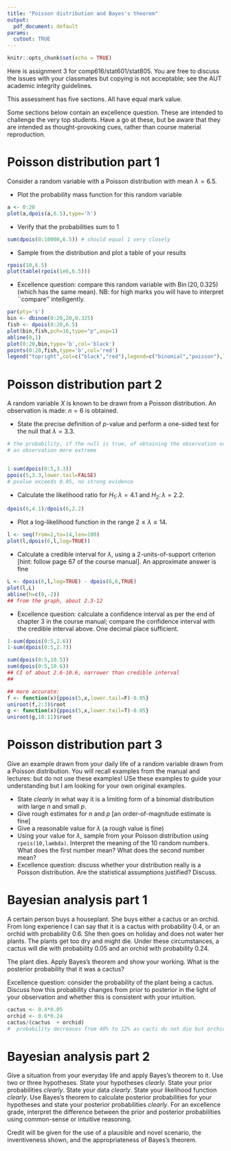 ```yaml
---
title: "Poisson distribution and Bayes's theorem"
output:
  pdf_document: default
params:
  cutout: TRUE
---
```


```r
knitr::opts_chunk$set(echo = TRUE)
```

Here is assignment 3 for comp616/stat601/stat805.  You are free to
discuss the issues with your classmates but copying is not acceptable;
see the AUT academic integrity guidelines.

This assessment has five sections.  All have equal mark value.

Some sections below contain an excellence question.  These are
intended to challenge the very top students.  Have a go at these, but
be aware that they are intended as thought-provoking cues, rather than
course material reproduction.

# Poisson distribution part 1

Consider a random variable with a Poisson distribution with mean
$\lambda = 6.5$.

* Plot the probability mass function for this random variable

```r
a <- 0:20
plot(a,dpois(a,6.5),type='h')
```


* Verify that the probabilities sum to 1

```r
sum(dpois(0:10000,6.5)) # should equal 1 very closely
```


* Sample from the distribution and plot a table of your results

```r
rpois(10,6.5)
plot(table(rpois(1e6,6.5)))
```


* Excellence question: compare this random variable with
  $\operatorname{Bin}(20,0.325)$ (which has the same mean).  NB: for
  high marks you will have to interpret ``compare'' intelligently.

```r
par(pty='s')
bin <- dbinom(0:20,20,0.325)
fish <- dpois(0:20,6.5)
plot(bin,fish,pch=16,type="p",asp=1)
abline(0,1)
plot(0:20,bin,type='b',col='black')
points(0:20,fish,type='b',col='red')
legend("topright",col=c("black","red"),legend=c("binomial","poisson"),lty=1,pch=1)
```

# Poisson distribution part 2

A random variable $X$ is known to be drawn from a Poisson
distribution.  An observation is made: $n=6$ is obtained.

* State the precise definition of $p$-value and perform a one-sided
  test for the null that $\lambda = 3.3$.

```r
# the probability, if the null is true, of obtaining the observation or
# an observation more extreme


1-sum(dpois(0:5,3.3))
ppois(5,3.3,lower.tail=FALSE)
# pvalue exceeds 0.05, no strong evidence
```



* Calculate the likelihood ratio for $H_1\colon\lambda = 4.1$ and
  $H_2\colon\lambda=2.2$.
  
```r
dpois(6,4.1)/dpois(6,2.2)
```
  
* Plot a log-likelihood function in the range $2\leq\lambda\leq 14$.

```r
l <- seq(from=2,to=14,len=100)
plot(l,dpois(6,l,log=TRUE))
```

* Calculate a credible interval for $\lambda$, using a
  2-units-of-support criterion [hint: follow page 67 of the course manual].
  An approximate answer is fine
  
```r
L <- dpois(6,l,log=TRUE) - dpois(6,6,TRUE)
plot(l,L)
abline(h=c(0,-2))
## from the graph, about 2.3-12
```  
* Excellence question: calculate a confidence interval as per the end
  of chapter 3 in the course manual; compare the confidence interval
  with the credible interval above.  One decimal place sufficient.

```r
1-sum(dpois(0:5,2.6))
1-sum(dpois(0:5,2.7))

sum(dpois(0:5,10.5))
sum(dpois(0:5,10.6))
## CI of about 2.6-10.6, narrower than credible interval
## 

## more accurate:
f <- function(x){ppois(5,x,lower.tail=F)-0.05}
uniroot(f,2:3)$root
g <- function(x){ppois(5,x,lower.tail=T)-0.05}
uniroot(g,10:11)$root
```

# Poisson distribution part 3

Give an example drawn from your daily life of a random variable drawn
from a Poisson distribution.  You will recall examples from the manual
and lectures: but do not use these examples!  USe these examples to
guide your understanding but I am looking for your own original
examples.

* State _clearly_ in what way it is a limiting form of a binomial
  distribution with large $n$ and small $p$.
* Give rough estimates for $n$ and $p$ [an order-of-magnitude estimate
  is fine]
* Give a reasonable value for $\lambda$ (a rough value is fine)
* Using your value for $\lambda$, sample from your Poisson
  distribution using `rpois(10,lambda)`.  Interpret the meaning of the
  10 random numbers.  What does the first number mean?  What does the
  second number mean?
* Excellence question: discuss whether your distribution really is a
  Poisson distribution.  Are the statistical assumptions justified?
  Discuss.


# Bayesian analysis part 1

A certain person buys a houseplant.  She buys either a cactus or an
orchid.  From long experience I can say that it is a cactus with
probability 0.4, or an orchid with probability 0.6.  She then goes on
holiday and does not water her plants.  The plants get too dry and
might die.  Under these circumstances, a cactus will die with
probability 0.05 and an orchid with probability 0.24.

The plant dies.  Apply Bayes's theorem and show your working.  What is
the posterior probability that it was a cactus?

Excellence question: consider the probability of the plant being a
cactus.  Discuss how this probability changes from prior to posterior
in the light of your observation and whether this is consistent with
your intuition.


```r
cactus <- 0.4*0.05
orchid <- 0.6*0.24
cactus/(cactus  + orchid)
#  probability decreases from 40% to 12% as cacti do not die but orchids do
```

# Bayesian analysis part 2

Give a situation from your everyday life and apply Bayes's theorem to
it.  Use two or three hypotheses.  State your hypotheses _clearly_.
State your prior probabilities _clearly_.  State your data _clearly_.
State your likelihood function _clearly_.  Use Bayes's theorem to
calculate posterior probabilities for your hypotheses and state your
posterior probabilities _clearly_.  For an excellence grade, interpret
the difference between the prior and posterior probabilities using
common-sense or intuitive reasoning.

Credit will be given for the use of a plausible and novel scenario,
the inventiveness shown, and the appropriateness of Bayes's theorem.


